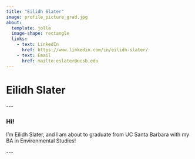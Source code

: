 ```yaml
---
title: "Eilidh Slater"
image: profile_picture_grad.jpg
about:
  template: jolla
  image-shape: rectangle
  links: 
    - text: LinkedIn
      href: https://www.linkedin.com/in/eilidh-slater/
    - text: Email
      href: mailto:eslater@ucsb.edu
---
```


# Eilidh Slater

\-\--

### Hi!

I'm Eilidh Slater, and I am about to graduate from UC Santa Barbara with my BA in Environmental Studies!

\-\--
